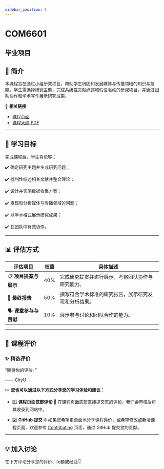 ```yaml
---
sidebar_position: 1
---
```


# COM6601
## 毕业项目

## **📘 简介**
本课程旨在通过小组研究项目，帮助学生巩固和发展媒体与传播领域的知识与技能。学生需选择研究主题，完成系统性文献综述和假设驱动的研究项目，并通过团队协作和学术写作展示研究成果。

🔗 **相关链接**
- [课程页面](https://www.cityu.edu.hk/catalogue/pg/202526/course/COM6601.htm)
- [课程大纲 PDF](https://www.cityu.edu.hk/catalogue/pg/202526/course/COM6601.pdf)

---

## **🎯 学习目标**

完成课程后，学生将能够：

✔️ 确定研究主题并生成研究问题；

✔️ 批判性综述相关文献并整合理论；

✔️ 设计并实施数据收集方案；

✔️ 发现和分析媒体与传播领域的问题；

✔️ 以学术格式展示研究成果；

✔️ 在团队中有效协作。

---

## **📊 评估方式**

| **评估项目**                     | **权重** | **具体描述**                                                                                       |
|----------------------------------|---------|---------------------------------------------------------------------------------------------------|
| 📋 **项目提案与展示**              | 40%     | 完成研究提案并进行展示，考察团队协作与研究能力。                                                      |
| 📝 **最终报告**                    | 50%     | 撰写符合学术标准的研究报告，展示研究发现和分析结果。                                                  |
| 🗣️ **课堂参与与贡献**              | 10%     | 展示参与讨论和团队合作的能力。                                                                      |

---

## **💬 课程评价**

### ✨ **精选评价**
<div className={commentStyles.commentBox}>
    <p className={commentStyles.commentText}>
        “期待你的评价。”
    </p>
    <p className={commentStyles.commentAuthor}>—— CityU</p>
</div>

✏️ **您也可以通过以下方式分享您的学习体验和建议：**

- 1️⃣ **课程页面底部评论**
💬 在课程页面底部直接提交您的评论，我们会审核后将其收录到网站中。

- 2️⃣ **GitHub 提交**
🌐 如果您希望更全面地分享课程评价，或希望修改或新增课程页面，欢迎参考 [Contributing](/contributing) 页面，通过 GitHub 提交您的贡献。

---

## **💡 加入讨论**

在下方评论分享您的评价、问题或经验👇
<Utterances />
